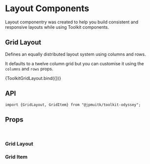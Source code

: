 
<Meta title="Layout/Doc" component={GridLayout} />

# Layout Components

Layout componentry was created to help you build consistent and responsive layouts while using Toolkit components.

## Grid Layout

Defines an equally distributed layout system using columns and rows.

It defaults to a twelve column grid but you can customise it using the `columns` and `rows` props.

<Canvas>
  <Story name="Grid Layout">{ToolkitGridLayout.bind({})}</Story>
</Canvas>

## API

```
import {GridLayout, GridItem} from "@jpmuitk/toolkit-odyssey";
```

## Props

<br />

### Grid Layout

<ArgsTable story="Grid Layout" />

### Grid Item

<ArgsTable of={GridItem} />
